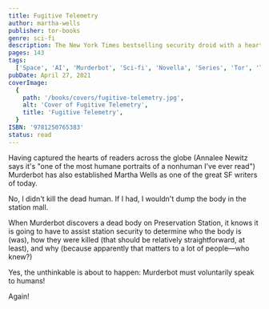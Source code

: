 ```yaml
---
title: Fugitive Telemetry
author: martha-wells
publisher: tor-books
genre: sci-fi
description: The New York Times bestselling security droid with a heart (though it wouldn't admit it!) is back in Fugitive Telemetry!
pages: 143
tags:
  ['Space', 'AI', 'Murderbot', 'Sci-fi', 'Novella', 'Series', 'Tor', 'Tor.com']
pubDate: April 27, 2021
coverImage:
  {
    path: '/books/covers/fugitive-telemetry.jpg',
    alt: 'Cover of Fugitive Telemetry',
    title: 'Fugitive Telemetry',
  }
ISBN: '9781250765383'
status: read
---
```


Having captured the hearts of readers across the globe (Annalee Newitz says it's "one of the most humane portraits of a nonhuman I've ever read") Murderbot has also established Martha Wells as one of the great SF writers of today.

No, I didn't kill the dead human. If I had, I wouldn't dump the body in the station mall.

When Murderbot discovers a dead body on Preservation Station, it knows it is going to have to assist station security to determine who the body is (was), how they were killed (that should be relatively straightforward, at least), and why (because apparently that matters to a lot of people—who knew?)

Yes, the unthinkable is about to happen: Murderbot must voluntarily speak to humans!

Again!
